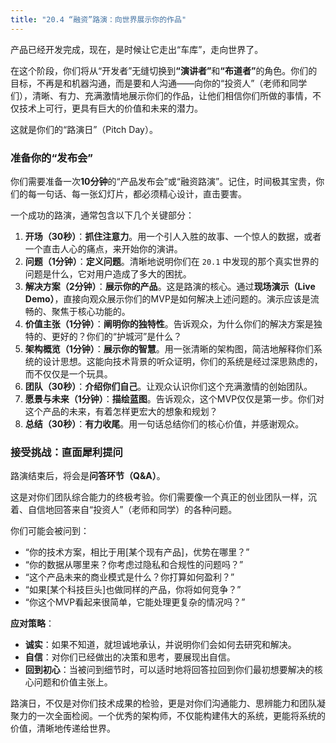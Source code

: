 ```yaml
---
title: "20.4 “融资”路演：向世界展示你的作品"
---
```


产品已经开发完成，现在，是时候让它走出“车库”，走向世界了。

在这个阶段，你们将从“开发者”无缝切换到**“演讲者”**和**“布道者”**的角色。你们的目标，不再是和机器沟通，而是要和人沟通——向你的“投资人”（老师和同学们），清晰、有力、充满激情地展示你们的作品，让他们相信你们所做的事情，不仅技术上可行，更具有巨大的价值和未来的潜力。

这就是你们的“路演日”（Pitch Day）。

### 准备你的“发布会”

你们需要准备一次**10分钟**的“产品发布会”或“融资路演”。记住，时间极其宝贵，你们的每一句话、每一张幻灯片，都必须精心设计，直击要害。

一个成功的路演，通常包含以下几个关键部分：

1.  **开场（30秒）**：**抓住注意力**。用一个引人入胜的故事、一个惊人的数据，或者一个直击人心的痛点，来开始你的演讲。
2.  **问题（1分钟）**：**定义问题**。清晰地说明你们在 `20.1` 中发现的那个真实世界的问题是什么，它对用户造成了多大的困扰。
3.  **解决方案（2分钟）**：**展示你的产品**。这是路演的核心。通过**现场演示（Live Demo）**，直接向观众展示你们的MVP是如何解决上述问题的。演示应该是流畅的、聚焦于核心功能的。
4.  **价值主张（1分钟）**：**阐明你的独特性**。告诉观众，为什么你们的解决方案是独特的、更好的？你们的“护城河”是什么？
5.  **架构概览（1分钟）**：**展示你的智慧**。用一张清晰的架构图，简洁地解释你们系统的设计思想。这能向技术背景的听众证明，你们的系统是经过深思熟虑的，而不仅仅是一个玩具。
6.  **团队（30秒）**：**介绍你们自己**。让观众认识你们这个充满激情的创始团队。
7.  **愿景与未来（1分钟）**：**描绘蓝图**。告诉观众，这个MVP仅仅是第一步。你们对这个产品的未来，有着怎样更宏大的想象和规划？
8.  **总结（30秒）**：**有力收尾**。用一句话总结你们的核心价值，并感谢观众。

### 接受挑战：直面犀利提问

路演结束后，将会是**问答环节（Q&A）**。

这是对你们团队综合能力的终极考验。你们需要像一个真正的创业团队一样，沉着、自信地回答来自“投资人”（老师和同学）的各种问题。

你们可能会被问到：

-   “你的技术方案，相比于用[某个现有产品]，优势在哪里？”
-   “你的数据从哪里来？你考虑过隐私和合规性的问题吗？”
-   “这个产品未来的商业模式是什么？你打算如何盈利？”
-   “如果[某个科技巨头]也做同样的产品，你将如何竞争？”
-   “你这个MVP看起来很简单，它能处理更复杂的情况吗？”

**应对策略**：

-   **诚实**：如果不知道，就坦诚地承认，并说明你们会如何去研究和解决。
-   **自信**：对你们已经做出的决策和思考，要展现出自信。
-   **回到初心**：当被问到细节时，可以适时地将回答拉回到你们最初想要解决的核心问题和价值主张上。

路演日，不仅是对你们技术成果的检验，更是对你们沟通能力、思辨能力和团队凝聚力的一次全面检阅。一个优秀的架构师，不仅能构建伟大的系统，更能将系统的价值，清晰地传递给世界。

